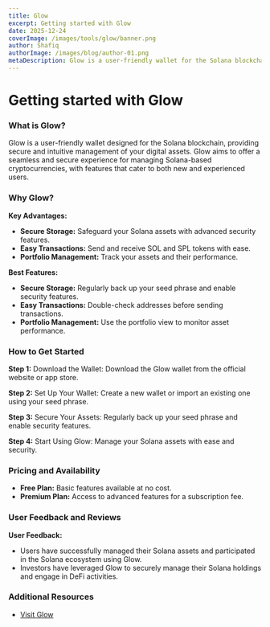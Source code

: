 ```yaml
---
title: Glow
excerpt: Getting started with Glow
date: 2025-12-24
coverImage: /images/tools/glow/banner.png
author: Shafiq
authorImage: /images/blog/author-01.png
metaDescription: Glow is a user-friendly wallet for the Solana blockchain. Learn what it is & get started with it today. Find Dexscreener, Solana Explorer and other tools today.
---
```


# Getting started with Glow

### What is Glow?

Glow is a user-friendly wallet designed for the Solana blockchain, providing secure and intuitive management of your digital assets. Glow aims to offer a seamless and secure experience for managing Solana-based cryptocurrencies, with features that cater to both new and experienced users.

### Why Glow?

**Key Advantages:**
- **Secure Storage:** Safeguard your Solana assets with advanced security features.
- **Easy Transactions:** Send and receive SOL and SPL tokens with ease.
- **Portfolio Management:** Track your assets and their performance.

**Best Features:**
- **Secure Storage:** Regularly back up your seed phrase and enable security features.
- **Easy Transactions:** Double-check addresses before sending transactions.
- **Portfolio Management:** Use the portfolio view to monitor asset performance.

### How to Get Started

**Step 1:** Download the Wallet: Download the Glow wallet from the official website or app store.

**Step 2:** Set Up Your Wallet: Create a new wallet or import an existing one using your seed phrase.

**Step 3:** Secure Your Assets: Regularly back up your seed phrase and enable security features.

**Step 4:** Start Using Glow: Manage your Solana assets with ease and security.

### Pricing and Availability

- **Free Plan:** Basic features available at no cost.
- **Premium Plan:** Access to advanced features for a subscription fee.

### User Feedback and Reviews

**User Feedback:**
- Users have successfully managed their Solana assets and participated in the Solana ecosystem using Glow.
- Investors have leveraged Glow to securely manage their Solana holdings and engage in DeFi activities.

### Additional Resources

- [Visit Glow](https://glow.app)
